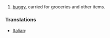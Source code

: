 ==[[]]==

# [[buggy]], carried for groceries and other items.

===Translations===

*[[Italian]]: [[]]